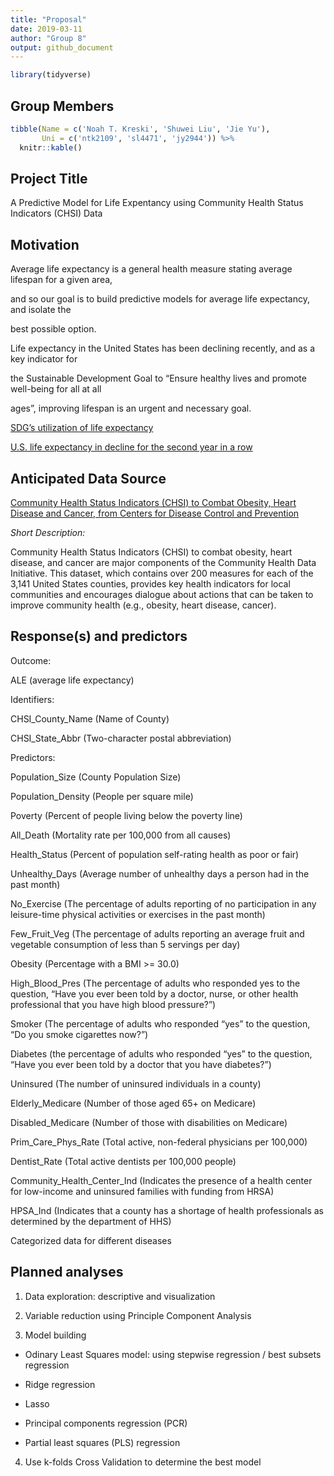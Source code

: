 ```yaml
---
title: "Proposal"
date: 2019-03-11
author: "Group 8"
output: github_document
---
```


```r
library(tidyverse)
```

## Group Members

```r
tibble(Name = c('Noah T. Kreski', 'Shuwei Liu', 'Jie Yu'),
       Uni = c('ntk2109', 'sl4471', 'jy2944')) %>% 
  knitr::kable()
```

## Project Title

A Predictive Model for Life Expentancy using Community Health Status Indicators (CHSI) Data


## Motivation

Average life expectancy is a general health measure stating average lifespan for a given area, 

and so our goal is to build predictive models for average life expectancy, and isolate the 

best possible option. 


Life expectancy in the United States has been declining recently, and as a key indicator for 

the Sustainable Development Goal to “Ensure healthy lives and promote well-being for all at all 

ages”, improving lifespan is an urgent and necessary goal.

[SDG's utilization of life expectancy](https://www.who.int/gho/publications/world_health_statistics/2016/EN_WHS2016_Chapter3.pdf)

[U.S. life expectancy in decline for the second year in a row](https://www.aafp.org/news/health-of-the-public/20181210lifeexpectdrop.html)


## Anticipated Data Source
[Community Health Status Indicators (CHSI) to Combat Obesity, Heart Disease and Cancer, from Centers for Disease Control and Prevention](https://healthdata.gov/dataset/community-health-status-indicators-chsi-combat-obesity-heart-disease-and-cancer)

_Short Description:_

Community Health Status Indicators (CHSI) to combat obesity, heart disease, and cancer are major components of the Community Health Data Initiative. This dataset, which contains over 200 measures for each of the 3,141 United States counties, provides key health indicators for local communities and encourages dialogue about actions that can be taken to improve community health (e.g., obesity, heart disease, cancer).

## Response(s) and predictors

Outcome: 

ALE (average life expectancy)


Identifiers:

CHSI_County_Name (Name of County)

CHSI_State_Abbr (Two-character postal abbreviation)

Predictors: 

Population_Size (County Population Size)

Population_Density (People per square mile)

Poverty (Percent of people living below the poverty line)

All_Death (Mortality rate per 100,000 from all causes)

Health_Status (Percent of population self-rating health as poor or fair)

Unhealthy_Days (Average number of unhealthy days a person had in the past month)

No_Exercise (The percentage of adults reporting of no participation in any leisure-time physical activities or exercises in the past month)

Few_Fruit_Veg (The percentage of adults reporting an average fruit and vegetable consumption of less than 5 servings per day)

Obesity (Percentage with a BMI >= 30.0)

High_Blood_Pres (The percentage of adults who responded yes to the question, “Have you ever been told by a doctor, nurse, or other health professional that you have high blood pressure?”)

Smoker (The percentage of adults who responded “yes” to the question, “Do you smoke cigarettes now?”)

Diabetes (the percentage of adults who responded “yes” to the question, “Have you ever been told by a doctor that you have diabetes?”)

Uninsured (The number of uninsured individuals in a county)

Elderly_Medicare (Number of those aged 65+ on Medicare)

Disabled_Medicare (Number of those with disabilities on Medicare)

Prim_Care_Phys_Rate (Total active, non-federal physicians per 100,000)

Dentist_Rate (Total active dentists per 100,000 people)

Community_Health_Center_Ind (Indicates the presence of a health center for low-income and uninsured families with funding from HRSA)

HPSA_Ind (Indicates that a county has a shortage of health professionals as determined by the department of HHS)

Categorized data for different diseases

## Planned analyses

1) Data exploration: descriptive and visualization

2) Variable reduction using Principle Component Analysis

3) Model building

* Odinary Least Squares model: using stepwise regression / best subsets regression

* Ridge regression

* Lasso

* Principal components regression (PCR)

* Partial least squares (PLS) regression

4) Use k-folds Cross Validation to determine the best model